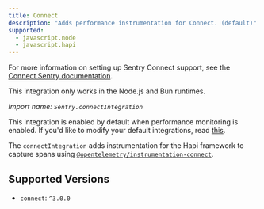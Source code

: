 ```yaml
---
title: Connect
description: "Adds performance instrumentation for Connect. (default)"
supported:
  - javascript.node
  - javascript.hapi
---
```


For more information on setting up Sentry Connect support, see the [Connect Sentry documentation](/platforms/javascript/guides/connect/).

<Alert level="info">

This integration only works in the Node.js and Bun runtimes.

</Alert>

_Import name: `Sentry.connectIntegration`_

This integration is enabled by default when performance monitoring is enabled. If you'd like to modify your default integrations, read [this](./../#modifying-default-integrations).

The `connectIntegration` adds instrumentation for the Hapi framework to capture spans using [`@opentelemetry/instrumentation-connect`](https://www.npmjs.com/package/@opentelemetry/instrumentation-connect).

## Supported Versions

- `connect`: `^3.0.0`

